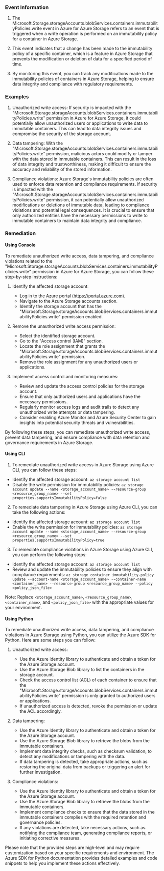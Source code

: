 
### Event Information

1. The Microsoft.Storage.storageAccounts.blobServices.containers.immutabilityPolicies.write event in Azure for Azure Storage refers to an event that is triggered when a write operation is performed on an immutability policy for a container in Azure Storage.

2. This event indicates that a change has been made to the immutability policy of a specific container, which is a feature in Azure Storage that prevents the modification or deletion of data for a specified period of time.

3. By monitoring this event, you can track any modifications made to the immutability policies of containers in Azure Storage, helping to ensure data integrity and compliance with regulatory requirements.


### Examples

1. Unauthorized write access: If security is impacted with the "Microsoft.Storage.storageAccounts.blobServices.containers.immutabilityPolicies.write" permission in Azure for Azure Storage, it could potentially allow unauthorized users or applications to write data to immutable containers. This can lead to data integrity issues and compromise the security of the storage account.

2. Data tampering: With the "Microsoft.Storage.storageAccounts.blobServices.containers.immutabilityPolicies.write" permission, malicious actors could modify or tamper with the data stored in immutable containers. This can result in the loss of data integrity and trustworthiness, making it difficult to ensure the accuracy and reliability of the stored information.

3. Compliance violations: Azure Storage's immutability policies are often used to enforce data retention and compliance requirements. If security is impacted with the "Microsoft.Storage.storageAccounts.blobServices.containers.immutabilityPolicies.write" permission, it can potentially allow unauthorized modifications or deletions of immutable data, leading to compliance violations and potential legal consequences. It is crucial to ensure that only authorized entities have the necessary permissions to write to immutable containers to maintain data integrity and compliance.

### Remediation

#### Using Console

To remediate unauthorized write access, data tampering, and compliance violations related to the "Microsoft.Storage.storageAccounts.blobServices.containers.immutabilityPolicies.write" permission in Azure for Azure Storage, you can follow these step-by-step instructions:

1. Identify the affected storage account: 
   - Log in to the Azure portal (https://portal.azure.com).
   - Navigate to the Azure Storage accounts section.
   - Identify the storage account that has the "Microsoft.Storage.storageAccounts.blobServices.containers.immutabilityPolicies.write" permission enabled.

2. Remove the unauthorized write access permission:
   - Select the identified storage account.
   - Go to the "Access control (IAM)" section.
   - Locate the role assignment that grants the "Microsoft.Storage.storageAccounts.blobServices.containers.immutabilityPolicies.write" permission.
   - Remove the role assignment for any unauthorized users or applications.

3. Implement access control and monitoring measures:
   - Review and update the access control policies for the storage account.
   - Ensure that only authorized users and applications have the necessary permissions.
   - Regularly monitor access logs and audit trails to detect any unauthorized write attempts or data tampering.
   - Consider enabling Azure Monitor and Azure Security Center to gain insights into potential security threats and vulnerabilities.

By following these steps, you can remediate unauthorized write access, prevent data tampering, and ensure compliance with data retention and governance requirements in Azure Storage.

#### Using CLI

1. To remediate unauthorized write access in Azure Storage using Azure CLI, you can follow these steps:

- Identify the affected storage account: `az storage account list`
- Disable the write permission for immutability policies: `az storage account update --name <storage_account_name> --resource-group <resource_group_name> --set properties.supportsImmutabilityPolicy=false`

2. To remediate data tampering in Azure Storage using Azure CLI, you can take the following actions:

- Identify the affected storage account: `az storage account list`
- Enable the write permission for immutability policies: `az storage account update --name <storage_account_name> --resource-group <resource_group_name> --set properties.supportsImmutabilityPolicy=true`

3. To remediate compliance violations in Azure Storage using Azure CLI, you can perform the following steps:

- Identify the affected storage account: `az storage account list`
- Review and update the immutability policies to ensure they align with compliance requirements: `az storage container immutability-policy update --account-name <storage_account_name> --container-name <container_name> --resource-group <resource_group_name> --policy <policy_json_file>`

Note: Replace `<storage_account_name>`, `<resource_group_name>`, `<container_name>`, and `<policy_json_file>` with the appropriate values for your environment.

#### Using Python

To remediate unauthorized write access, data tampering, and compliance violations in Azure Storage using Python, you can utilize the Azure SDK for Python. Here are some steps you can follow:

1. Unauthorized write access:
   - Use the Azure Identity library to authenticate and obtain a token for the Azure Storage account.
   - Use the Azure Storage Blob library to list the containers in the storage account.
   - Check the access control list (ACL) of each container to ensure that the "Microsoft.Storage.storageAccounts.blobServices.containers.immutabilityPolicies.write" permission is only granted to authorized users or applications.
   - If unauthorized access is detected, revoke the permission or update the ACL accordingly.

2. Data tampering:
   - Use the Azure Identity library to authenticate and obtain a token for the Azure Storage account.
   - Use the Azure Storage Blob library to retrieve the blobs from the immutable containers.
   - Implement data integrity checks, such as checksum validation, to detect any modifications or tampering with the data.
   - If data tampering is detected, take appropriate actions, such as restoring the original data from backups or triggering an alert for further investigation.

3. Compliance violations:
   - Use the Azure Identity library to authenticate and obtain a token for the Azure Storage account.
   - Use the Azure Storage Blob library to retrieve the blobs from the immutable containers.
   - Implement compliance checks to ensure that the data stored in the immutable containers complies with the required retention and governance policies.
   - If any violations are detected, take necessary actions, such as notifying the compliance team, generating compliance reports, or initiating corrective measures.

Please note that the provided steps are high-level and may require customization based on your specific requirements and environment. The Azure SDK for Python documentation provides detailed examples and code snippets to help you implement these actions effectively.

